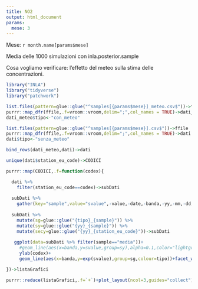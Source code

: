 ```yaml
---
title: NO2
output: html_document
params:
  mese: 3
---
```


Mese: `r month.name[params$mese]`

Media delle 1000 simulazioni con inla.posterior.sample

Cosa vogliamo verificare: l'effetto del meteo  sulla stima delle concentrazioni.

```r
library("INLA")
library("tidyverse")
library("patchwork")

list.files(pattern=glue::glue("^samples[{params$mese}]_meteo.csv$"))->ffile
purrr::map_dfr(ffile,.f=vroom::vroom,delim=";",col_names = TRUE)->dati_meteo
dati_meteo$tipo<-"con_meteo"

list.files(pattern=glue::glue("^samples[{params$mese}].csv$"))->ffile
purrr::map_dfr(ffile,.f=vroom::vroom,delim=";",col_names = TRUE)->dati
dati$tipo<-"senza_meteo"

bind_rows(dati_meteo,dati)->dati
```


```r
unique(dati$station_eu_code)->CODICI

purrr::map(CODICI,.f=function(codex){

  dati %>%
    filter(station_eu_code==codex)->subDati
  
  subDati %>%
    gather(key="sample",value="svalue",-value,-date,-banda,-yy,-mm,-dd,-station_eu_code,-tipo)->subDati
  
  subDati %>%
    mutate(sg=glue::glue("{tipo}_{sample}")) %>%
    mutate(sy=glue::glue("{yy}_{sample}")) %>%
    mutate(secy=glue::glue("{yy}_{station_eu_code}"))->subDati
  
   ggplot(data=subDati %>% filter(sample=="media"))+
     #geom_line(aes(x=banda,y=svalue,group=sy),alpha=0.1,color="lightgray")+
     ylab(codex)+
     geom_line(aes(x=banda,y=exp(svalue),group=sg,colour=tipo))+facet_wrap(~as.character(yy))+theme_bw()

})->listaGrafici
```


```r
purrr::reduce(listaGrafici,.f=`+`)+plot_layout(ncol=3,guides="collect")
```

